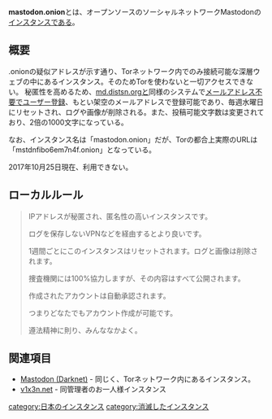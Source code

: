 {{Infobox instance
| Name = <ruby>[[Mastodon.onion]]<rt>マストドン ドット オニオン</rt></ruby>
| Domain = https://mstdnfibo6em7n4f.onion (Tor必須)
| Admin = [https://mstdnfibo6em7n4f.onion/@fox fox(当鯖側)] (Tor必須)<br />[https://v1x3n.net/@OH ヒドロ🦊(個人鯖側)]
| Country = 日本
| Start = 2017年9月18日
| Kifu = ビットコイン
| Alias = Tor丼
}}'''mastodon.onion'''とは、オープンソースのソーシャルネットワークMastodonの[[インスタンス]]である。 

== 概要 ==
.onionの疑似アドレスが示す通り、Torネットワーク内でのみ接続可能な深層ウェブの中にあるインスタンス。そのためTorを使わないと一切アクセスできない。
秘匿性を高めるため、[[md.distsn.org]]と同様のシステムで[[メールアドレス不要でユーザー登録]]、もとい架空のメールアドレスで登録可能であり、毎週水曜日にリセットされ、ログや画像が削除される。また、投稿可能文字数は変更されており、2倍の1000文字になっている。

なお、インスタンス名は「mastodon.onion」だが、Torの都合上実際のURLは「mstdnfibo6em7n4f.onion」となっている。

2017年10月25日現在、利用できない。

== ローカルルール ==
<blockquote>
IPアドレスが秘匿され、匿名性の高いインスタンスです。

ログを保存しないVPNなどを経由するとより良いです。

1週間ごとにこのインスタンスはリセットされます。ログと画像は削除されます。

捜査機関には100%協力しますが、その内容はすべて公開されます。

作成されたアカウントは自動承認されます。

つまりどなたでもアカウント作成が可能です。

遵法精神に則り、みんななかよく。 
</blockquote>

== 関連項目 ==
* [[Mastodon (Darknet)]] - 同じく、Torネットワーク内にあるインスタンス。
* [[v1x3n.net]] - 同管理者のお一人様インスタンス

{{DEFAULTSORT:onion}}
[[category:日本のインスタンス]]
[[category:消滅したインスタンス]]